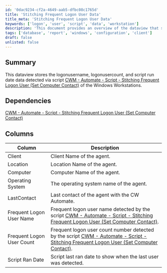 ```yaml
---
id: '0dac9234-cf2a-4649-aab5-dfbc08c1765d'
title: 'Stitching Frequent Logon User Data'
title_meta: 'Stitching Frequent Logon User Data'
keywords: ['logon', 'user', 'script', 'data', 'workstation']
description: 'This document provides an overview of the dataview that stores logon username, logon user count, and script run date data detected via the script for Windows Workstations. It details the dependencies and the columns included in the dataview.'
tags: ['database', 'report', 'windows', 'configuration', 'client']
draft: false
unlisted: false
---
```

## Summary

This dataview stores the logonusername, logonusercount, and script run date data detected via script [CWM - Automate - Script - Stitching Frequent Logon User (Set Computer Contact)](https://proval.itglue.com/DOC-5078775-16300164) of the Windows Workstations.

## Dependencies

[CWM - Automate - Script - Stitching Frequent Logon User (Set Computer Contact)](https://proval.itglue.com/DOC-5078775-16300164)

## Columns

| Column                        | Description                                                                                                           |
|-------------------------------|-----------------------------------------------------------------------------------------------------------------------|
| Client                        | Client Name of the agent.                                                                                            |
| Location                      | Location Name of the agent.                                                                                          |
| Computer                      | Computer Name of the agent.                                                                                          |
| Operating System              | The operating system name of the agent.                                                                              |
| LastContact                   | Last contact of the agent with the CW Automate.                                                                     |
| Frequent Logon User Name      | Frequent logon user name detected by the script [CWM - Automate - Script - Stitching Frequent Logon User (Set Computer Contact)](https://proval.itglue.com/DOC-5078775-16300164). |
| Frequent Logon User Count      | Frequent logon user count number detected by the script [CWM - Automate - Script - Stitching Frequent Logon User (Set Computer Contact)](https://proval.itglue.com/DOC-5078775-16300164). |
| Script Ran Date               | Script last ran date to show when the last user was detected.                                                       |












